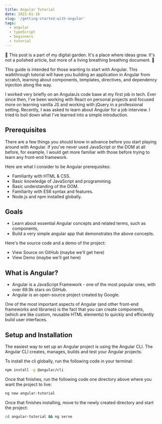 ```yaml
---
title: Angular Tutorial
date: 2021-01-16
slug: '/getting-started-with-angular'
tags:
  - angular
  - typeScript
  - beginners
  - tutorial
---
```


🌱 This post is a part of my digital garden. It's a place where ideas grow. It's
not a polished article, but more of a living breathing breathing document. 🌱

This guide is intended for those wanting to start with Angular. This walkthrough
tutorial will have you building an application in Angular from scratch, learning
about components, templates, directives, and dependency injection along the way.

I worked very briefly on an AngularJs code base at my first job in tech. Ever
since then, I've been working with React on personal projects and focused more
on learning vanilla JS and working with jQuery in a professional setting.
Recently, I was asked to learn about Angular for a job interview. I tried to
boil down what I've learned into a simple introduction.

## Prerequisites

There are a few things you should know in advance before you start playing
around with Angular. If you've never used JavaScript or the DOM at all before,
for example, I would get more familiar with those before trying to learn any
front-end framework.

Here are what I consider to be Angular prerequisites:

- Familiarity with HTML & CSS.
- Basic knowledge of JavaScript and programming.
- Basic understanding of the DOM.
- Familiarity with ES6 syntax and features.
- Node.js and npm installed globally.

## Goals

- Learn about essential Angular concepts and related terms, such as components,
- Build a very simple angular app that demonstrates the above concepts.

Here's the source code and a demo of the project:

- View Source on GitHub (maybe we'll get here)
- View Demo (maybe we'll get here)

## What is Angular?

- Angular is a JavaScript Framework - one of the most popular ones, with over
  69.9k stars on GitHub.
- Angular is an open-source project created by Google.

One of the most important aspects of Angular (and other front-end frameworks and
libraries) is the fact that you can create components, (which are like custom,
reusable HTML elements) to quickly and efficiently build user interfaces.

## Setup and Installation

The easiest way to set up an Angular project is using the Angular CLI. The
Angular CLI creates, manages, builds and test your Angular projects.

To install the cli globally, run the following code in your terminal:

```bash
npm install -g @angular/cli
```

Once that finishes, run the following code one directory above where you want
the project to live:

```bash
ng new angular-tutorial
```

Once that finishes installing, move to the newly created directory and start the
project:

```bash
cd angular-tutorial && ng serve
```
